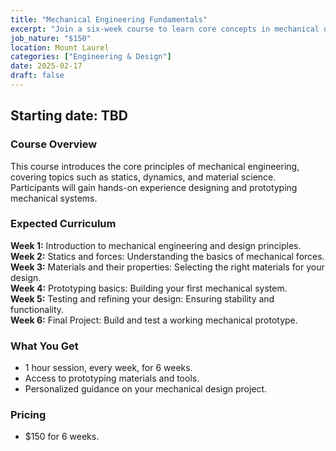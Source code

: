 ```yaml
---
title: "Mechanical Engineering Fundamentals"
excerpt: "Join a six-week course to learn core concepts in mechanical design and prototyping."
job_nature: "$150"
location: Mount Laurel
categories: ["Engineering & Design"]
date: 2025-02-17
draft: false
---
```


## Starting date: TBD

### Course Overview
This course introduces the core principles of mechanical engineering, covering topics such as statics, dynamics, and material science. Participants will gain hands-on experience designing and prototyping mechanical systems.

### Expected Curriculum
**Week 1:** Introduction to mechanical engineering and design principles.  
**Week 2:** Statics and forces: Understanding the basics of mechanical forces.  
**Week 3:** Materials and their properties: Selecting the right materials for your design.  
**Week 4:** Prototyping basics: Building your first mechanical system.  
**Week 5:** Testing and refining your design: Ensuring stability and functionality.  
**Week 6:** Final Project: Build and test a working mechanical prototype.

### What You Get

- 1 hour session, every week, for 6 weeks.
- Access to prototyping materials and tools.
- Personalized guidance on your mechanical design project.

### Pricing
- $150 for 6 weeks.

